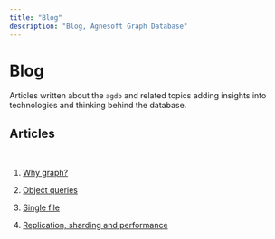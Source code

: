 ```yaml
---
title: "Blog"
description: "Blog, Agnesoft Graph Database"
---
```


# Blog

Articles written about the `agdb` and related topics adding insights into technologies and thinking behind the database.

## Articles

<br />

1. [Why graph?](/blog/why-graph)

2. [Object queries](/blog/object-queries)

3. [Single file](/blog/single-file)

4. [Replication, sharding and performance](/blog/replication-sharding-performance)
